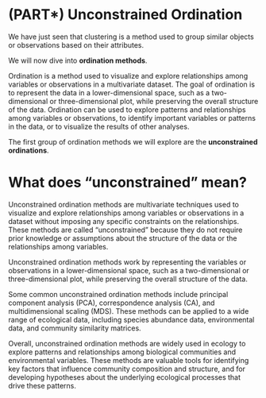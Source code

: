 # (PART\*) Unconstrained Ordination {.unnumbered}

We have just seen that clustering is a method used to group similar objects or observations based on their attributes.

We will now dive into **ordination methods**.

Ordination is a method used to visualize and explore relationships among variables or observations in a multivariate dataset. The goal of ordination is to represent the data in a lower-dimensional space, such as a two-dimensional or three-dimensional plot, while preserving the overall structure of the data. Ordination can be used to explore patterns and relationships among variables or observations, to identify important variables or patterns in the data, or to visualize the results of other analyses.

The first group of ordination methods we will explore are the **unconstrained ordinations**.

# What does "unconstrained" mean?

Unconstrained ordination methods are multivariate techniques used to visualize and explore relationships among variables or observations in a dataset without imposing any specific constraints on the relationships. These methods are called "unconstrained" because they do not require prior knowledge or assumptions about the structure of the data or the relationships among variables.

Unconstrained ordination methods work by representing the variables or observations in a lower-dimensional space, such as a two-dimensional or three-dimensional plot, while preserving the overall structure of the data.

Some common unconstrained ordination methods include principal component analysis (PCA), correspondence analysis (CA), and multidimensional scaling (MDS). These methods can be applied to a wide range of ecological data, including species abundance data, environmental data, and community similarity matrices.

Overall, unconstrained ordination methods are widely used in ecology to explore patterns and relationships among biological communities and environmental variables. These methods are valuable tools for identifying key factors that influence community composition and structure, and for developing hypotheses about the underlying ecological processes that drive these patterns.
